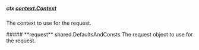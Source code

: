 
##### **ctx** [context.Context](https://pkg.go.dev/context#Context)
The context to use for the request.

<Collapsible>
    ##### **request** shared.DefaultsAndConsts
    The request object to use for the request.
    <Collapsible.Break/>
    <DefaultsAndConsts/>
</Collapsible>

